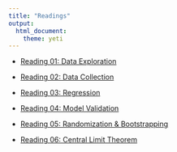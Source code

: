 ```yaml
---
title: "Readings"
output: 
  html_document: 
    theme: yeti
---
```


- [Reading 01: Data Exploration](https://www2.stat.duke.edu/courses/Spring19/sta199.001/reading/reading-02.html)

- [Reading 02: Data Collection](https://www2.stat.duke.edu/courses/Spring19/sta199.001/reading/reading-03.html)

- [Reading 03: Regression](https://www2.stat.duke.edu/courses/Spring19/sta199.001/reading/reading-04.html)

- [Reading 04: Model Validation ](https://www2.stat.duke.edu/courses/Spring19/sta199.001/reading/reading-05.html)

- [Reading 05: Randomization & Bootstrapping](https://www2.stat.duke.edu/courses/Spring19/sta199.001/reading/reading-06.html)

- [Reading 06: Central Limit Theorem](https://www2.stat.duke.edu/courses/Spring19/sta199.001/reading/reading-07.html)
